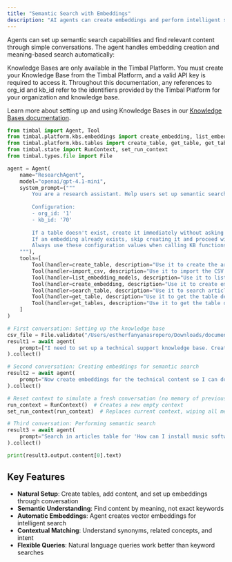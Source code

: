 ```yaml
---
title: "Semantic Search with Embeddings"
description: "AI agents can create embeddings and perform intelligent semantic search through natural conversation"
---
```


Agents can set up semantic search capabilities and find relevant content through simple conversations. The agent handles embedding creation and meaning-based search automatically:

<Warning>
Knowledge Bases are only available in the Timbal Platform. You must create your Knowledge Base from the Timbal Platform, and a valid API key is required to access it. Throughout this documentation, any references to org_id and kb_id refer to the identifiers provided by the Timbal Platform for your organization and knowledge base.

Learn more about setting up and using Knowledge Bases in our [Knowledge Bases documentation](/knowledge-bases).
</Warning>

```python
from timbal import Agent, Tool
from timbal.platform.kbs.embeddings import create_embedding, list_embedding_models
from timbal.platform.kbs.tables import create_table, get_table, get_tables, import_csv, search_table
from timbal.state import RunContext, set_run_context
from timbal.types.file import File

agent = Agent(
    name="ResearchAgent",
    model="openai/gpt-4.1-mini",
    system_prompt=("""
        You are a research assistant. Help users set up semantic search and find relevant articles. Be conversational and helpful.
        
        Configuration:
        - org_id: '1'
        - kb_id: '70'
        
        If a table doesn't exist, create it immediately without asking for confirmation.
        If an embedding already exists, skip creating it and proceed with the search.
        Always use these configuration values when calling KB functions.
    """),
    tools=[
        Tool(handler=create_table, description="Use it to create the articles table. ALWAYS use 'text' data type for all columns. Match exactly the CSV file columns."),
        Tool(handler=import_csv, description="Use it to import the CSV file itself to the table."),
        Tool(handler=list_embedding_models, description="Use it to list the available embedding models."),
        Tool(handler=create_embedding, description="Use it to create embeddings for semantic search. Only create if they don't already exist. Use an available model."),
        Tool(handler=search_table, description="Use it to search articles using semantic search. First you have to know the column name of the embeddings."),
        Tool(handler=get_table, description="Use it to get the table definitio."),
        Tool(handler=get_tables, description="Use it to get the table definition"),
    ]
)

# First conversation: Setting up the knowledge base
csv_file = File.validate("/Users/estherfanyanasropero/Downloads/documents.csv")
result1 = await agent(
    prompt=["I need to set up a technical support knowledge base. Create an 'articles' table with the columns from the CSV file /Users/estherfanyanasropero/Downloads/documents.csv and add the CSV file to the table.", csv_file]
).collect()

# Second conversation: Creating embeddings for semantic search
result2 = await agent(
    prompt="Now create embeddings for the technical content so I can do semantic search on support documents."
).collect()

# Reset context to simulate a fresh conversation (no memory of previous steps)
run_context = RunContext()  # Creates a new empty context
set_run_context(run_context)  # Replaces current context, wiping all memory

# Third conversation: Performing semantic search
result3 = await agent(
    prompt="Search in articles table for 'How can I install music software on my computer?'"
).collect()

print(result3.output.content[0].text)
```

## Key Features

- **Natural Setup**: Create tables, add content, and set up embeddings through conversation
- **Semantic Understanding**: Find content by meaning, not exact keywords
- **Automatic Embeddings**: Agent creates vector embeddings for intelligent search
- **Contextual Matching**: Understand synonyms, related concepts, and intent
- **Flexible Queries**: Natural language queries work better than keyword searches
